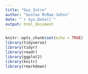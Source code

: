 ```yaml
---
title: "Gus_Intro"
author: "Gustav McRae-Johns"
date: "`r Sys.Date()`"
output: html_document
---
```


```r
knitr::opts_chunk$set(echo = TRUE)
library(tidyverse)
library(tidyr)
library(readr)
library(ggplot2)
library(knitr)
library(rmarkdown)

```